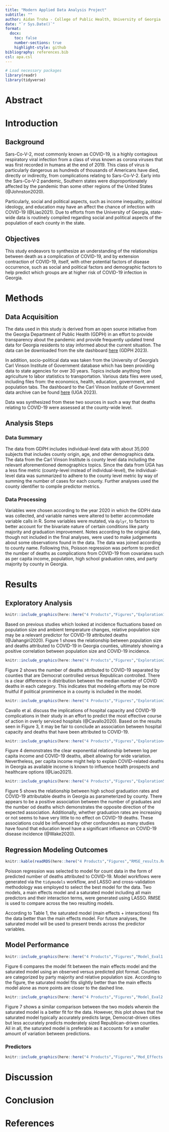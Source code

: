 ```yaml
---
title: "Modern Applied Data Analysis Project"
subtitle: ""
author: Aidan Troha - College of Public Health, University of Georgia
date: "`r Sys.Date()`"
format:
  docx:
    toc: false
    number-sections: true
    highlight-style: github
bibliography: references.bib
csl: apa.csl
---
```


```r
# Load necessary packages
library(readr)
library(tidyverse)
```

# Abstract

# Introduction

## Background

Sars-Co-V-2, most commonly known as COVID-19, is a highly contagious respiratory viral infection from a class of virus known as corona viruses that was first recorded in humans at the end of 2019. This class of virus is particularly dangerous as hundreds of thousands of Americans have died, directly or indirectly, from complications relating to Sars-Co-V-2. Early into the Sars-Co-V-2 pandemic, Southern states were disproportionately affected by the pandemic than some other regions of the United States (@Johnston2020). 

Particularly, social and political aspects, such as income inequality, political ideology, and education may have an affect the chance of infection with COVID-19 (@Liao2021). Due to efforts from the University of Georgia, state-wide data is routinely compiled regarding social and political aspects of the population of each county in the state. 

## Objectives

This study endeavors to synthesize an understanding of the relationships between death as a complication of COVID-19, and by extension contraction of COVID-19, itself, with other potential factors of disease occurrence, such as social and political factors and demographic factors to help predict which groups are at higher risk of COVID-19 infection in Georgia. 

# Methods

## Data Acquisition

The data used in this study is derived from an open source initiative from the Georgia Department of Public Health (GDPH) in an effort to provide transparency about the pandemic and provide frequently updated trend data for Georgia residents to stay informed about the current situation. The data can be downloaded from the site dashboard [here](https://ga-covid19.ondemand.sas.com/) (GDPH 2023).

In addition, socio-political data was taken from the University of Georgia's Carl Vinson Institute of Government database which has been providing data to state agencies for over 30 years. Topics include anything from agriculture to labor statistics to transportation. Various data files were used, including files from: the economics, health, education, government, and population tabs. The dashboard to the Carl Vinson Institute of Government data archive can be found [here](https://georgiadata.org/data/data-tables) (UGA 2023).

Data was synthesized from these two sources in such a way that deaths relating to COVID-19 were assessed at the county-wide level.

## Analysis Steps

### Data Summary

The data from GDPH includes individual-level data with about 35,000 subjects that includes county origin, age, and other demographics data. The data from the Carl Vinson Institute is county level data including the relevant aforementioned demographics topics. Since the data from UGA has a less fine metric (county-level instead of individual-level), the individual-level data was summarized to adhere to the county level metric by way of summing the number of cases for each county. Further analyses used the county identifier to compile predictor metrics.

### Data Processing

Variables were chosen according to the year 2020 in which the GDPH data was collected, and variable names were altered to better accommodate variable calls in R. Some variables were mutated, via `dplyr`, to factors to better account for the bivariate nature of certain conditions like party majority and graduation improvement. Notes according to the original data, though not included in the final analyses, were used to make judgements about some observations found in the data. The data was joined according to county name. Following this, Poisson regression was perform to predict the number of deaths as complications from COVID-19 from covariates such as per capita income, population, high school graduation rates, and party majority by county in Georgia. 

# Results

## Exploratory Analysis

```r
knitr::include_graphics(here::here("4 Products","Figures","Exploration1.pdf"))
```

Based on previous studies which looked at incidence fluctuations based on population size and ambient temperature changes, relative population size may be a relevant predictor for COVID-19 attributed deaths (@Jahangiri2020). Figure 1 shows the relationship between population size and deaths attributed to COVID-19 in Georgia counties, ultimately showing a positive correlation between population size and COVID-19 incidence.

```r
knitr::include_graphics(here::here("4 Products","Figures","Exploration2.pdf"))
```

Figure 2 shows the number of deaths attributed to COVID-19 separated by counties that are Democrat controlled versus Republican controlled. There is a clear difference in distribution between the median number of COVID deaths in each category. This indicates that modeling efforts may be more fruitful if political prominence in a county is included in the model.

```r
knitr::include_graphics(here::here("4 Products","Figures","Exploration3.pdf"))
```

Cavallo et al. discuss the implications of hospital capacity and COVID-19 complications in their study in an effort to predict the most effective course of action in overly serviced hospitals (@Cavallo2020). Based on the results seen in Figure 3, it may be fair to conclude an association between hospital capacity and deaths that have been attributed to COVID-19.

```r
knitr::include_graphics(here::here("4 Products","Figures","Exploration4.pdf"))
```

Figure 4 demonstrates the clear exponential relationship between log per capita income and COVID-19 deaths, albeit allowing for wide variation. Nevertheless, per capita income might help to explain COVID-related deaths in Georgia as available income is known to influence health prospects and healthcare options (@Liao2021).

```r
knitr::include_graphics(here::here("4 Products","Figures","Exploration5.pdf"))
```

Figure 5 shows the relationship between high school graduation rates and COVID-19 attributable deaths in Georgia as parameterized by county. There appears to be a positive association between the number of graduates and the number od deaths which demonstrates the opposite direction of the expected association. Additionally, whether graduation rates are increasing or not seems to have very little to no effect on COVID-19 deaths. These associations could be influenced by other confounders as many studies have found that education level have a significant influence on COVID-19 disease incidence (@Wake2020).

## Regression Modeling Outcomes

```r
knitr::kable(readRDS(here::here("4 Products","Figures","RMSE_results.Rda")))
```

Poisson regression was selected to model for count data in the form of predicted number of deaths attributed to COVID-19. Model workflows were generated via the `tidymodels` workflow, and LASSO and cross-validation methodology was employed to select the best model for the data. Two models, a main effects model and a saturated model including all main predictors and their interaction terms, were generated using LASSO. RMSE is used to compare across the two resulting models. 

According to Table 1, the saturated model (main effects + interactions) fits the data better than the main effects model. For future analyses, the saturated model will be used to present trends across the predictor variables.

## Model Performance

```r
knitr::include_graphics(here::here("4 Products","Figures","Model_Eval1.pdf"))
```

Figure 6 compares the model fit between the main effects model and the saturated model using an observed versus predicted plot format. Counties are categorized by party majority and relative population size. According to the figure, the saturated model fits slightly better than the main effects model alone as more points are closer to the dashed line.

```r
knitr::include_graphics(here::here("4 Products","Figures","Model_Eval2.pdf"))
```

Figure 7 shows a similar comparison between the two models wherein the saturated model is a better fit for the data. However, this plot shows that the saturated model typically accurately predicts large, Democrat-driven cities but less accurately predicts moderately sized Republican-driven counties. All in all, the saturated model is preferable as it accounts for a smaller amount of variation between predictions.

### Predictors

```r
knitr::include_graphics(here::here("4 Products","Figures","Mod_Effects.pdf"))
```



# Discussion



# Conclusion

# References



